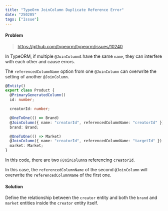 ```yaml
---
title: "TypeOrm JoinColumn Duplicate Reference Error"
date: "250205"
tags: ["Issue"]
---
```


#### Problem

> https://github.com/typeorm/typeorm/issues/10240

In TypeORM, if multiple `@JoinColumn`s have the same `name`, they can interfere with each other and cause errors.

The `referencedColumnName` option from one `@JoinColumn` can overwrite the setting of another `@JoinColumn`.

```typescript
@Entity()
export class Product {
  @PrimaryGeneratedColumn()
  id: number;

  creatorId: number;

  @OneToOne(() => Brand)
  @JoinColumn({ name: "creatorId", referencedColumnName: "creatorId" })
  brand: Brand;

  @OneToOne(() => Market)
  @JoinColumn({ name: "creatorId", referencedColumnName: "targetId" })
  market: Market;
}
```

In this code, there are two `@JoinColumn`s referencing `creatorId`.

In this case, the `referencedColumnName` of the second `@JoinColumn` will overwrite the `referencedColumnName` of the first one.

#### Solution

Define the relationship between the `creator` entity and both the `brand` and `market` entities inside the `creator` entity itself.
